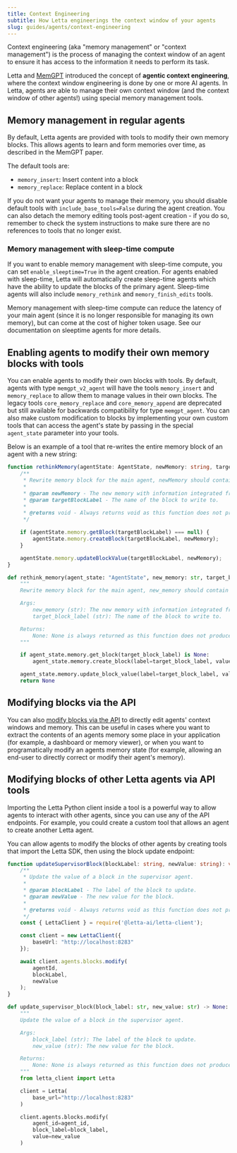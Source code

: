 ```yaml
---
title: Context Engineering
subtitle: How Letta engineerings the context window of your agents
slug: guides/agents/context-engineering
---
```


Context engineering (aka "memory management" or "context management") is the process of managing the context window of an agent to ensure it has access to the information it needs to perform its task.

Letta and [MemGPT](https://arxiv.org/abs/2310.08560) introduced the concept of **agentic context engineering**, where the context window engineering is done by one or more AI agents. In Letta, agents are able to manage their own context window (and the context window of other agents!) using special memory management tools.

## Memory management in regular agents
By default, Letta agents are provided with tools to modify their own memory blocks. This allows agents to learn and form memories over time, as described in the MemGPT paper.

The default tools are:
* `memory_insert`: Insert content into a block
* `memory_replace`: Replace content in a block

If you do not want your agents to manage their memory, you should disable default tools with `include_base_tools=False` during the agent creation. You can also detach the memory editing tools post-agent creation - if you do so, remember to check the system instructions to make sure there are no references to tools that no longer exist.

### Memory management with sleep-time compute
If you want to enable memory management with sleep-time compute, you can set `enable_sleeptime=True` in the agent creation. For agents enabled with sleep-time, Letta will automatically create sleep-time agents which have the ability to update the blocks of the primary agent. Sleep-time agents will also include `memory_rethink` and `memory_finish_edits` tools.

Memory management with sleep-time compute can reduce the latency of your main agent (since it is no longer responsible for managing its own memory), but can come at the cost of higher token usage. See our documentation on sleeptime agents for more details.

## Enabling agents to modify their own memory blocks with tools
You can enable agents to modify their own blocks with tools. By default, agents with type `memgpt_v2_agent` will have the tools `memory_insert` and `memory_replace` to allow them to manage values in their own blocks. The legacy tools `core_memory_replace` and `core_memory_append` are deprecated but still available for backwards compatibility for type `memgpt_agent`. You can also make custom modification to blocks by implementing your own custom tools that can access the agent's state by passing in the special `agent_state` parameter into your tools.

Below is an example of a tool that re-writes the entire memory block of an agent with a new string:
<CodeGroup>
```typescript TypeScript
function rethinkMemory(agentState: AgentState, newMemory: string, targetBlockLabel: string): void {
    /**
     * Rewrite memory block for the main agent, newMemory should contain all current information from the block that is not outdated or inconsistent, integrating any new information, resulting in a new memory block that is organized, readable, and comprehensive.
     *
     * @param newMemory - The new memory with information integrated from the memory block. If there is no new information, then this should be the same as the content in the source block.
     * @param targetBlockLabel - The name of the block to write to.
     *
     * @returns void - Always returns void as this function does not produce a response.
     */

    if (agentState.memory.getBlock(targetBlockLabel) === null) {
        agentState.memory.createBlock(targetBlockLabel, newMemory);
    }

    agentState.memory.updateBlockValue(targetBlockLabel, newMemory);
}
```
```python Python
def rethink_memory(agent_state: "AgentState", new_memory: str, target_block_label: str) -> None:
    """
    Rewrite memory block for the main agent, new_memory should contain all current information from the block that is not outdated or inconsistent, integrating any new information, resulting in a new memory block that is organized, readable, and comprehensive.

    Args:
        new_memory (str): The new memory with information integrated from the memory block. If there is no new information, then this should be the same as the content in the source block.
        target_block_label (str): The name of the block to write to.

    Returns:
        None: None is always returned as this function does not produce a response.
    """

    if agent_state.memory.get_block(target_block_label) is None:
        agent_state.memory.create_block(label=target_block_label, value=new_memory)

    agent_state.memory.update_block_value(label=target_block_label, value=new_memory)
    return None
```
</CodeGroup>

## Modifying blocks via the API
You can also [modify blocks via the API](/api-reference/agents/blocks/modify) to directly edit agents' context windows and memory. This can be useful in cases where you want to extract the contents of an agents memory some place in your application (for example, a dashboard or memory viewer), or when you want to programatically modify an agents memory state (for example, allowing an end-user to directly correct or modify their agent's memory).

## Modifying blocks of other Letta agents via API tools

<Tip>
Importing the Letta Python client inside a tool is a powerful way to allow agents to interact with other agents, since you can use any of the API endpoints. For example, you could create a custom tool that allows an agent to create another Letta agent.
</Tip>

You can allow agents to modify the blocks of other agents by creating tools that import the Letta SDK, then using the block update endpoint:
<CodeGroup>
```typescript TypeScript
function updateSupervisorBlock(blockLabel: string, newValue: string): void {
    /**
     * Update the value of a block in the supervisor agent.
     *
     * @param blockLabel - The label of the block to update.
     * @param newValue - The new value for the block.
     *
     * @returns void - Always returns void as this function does not produce a response.
     */
    const { LettaClient } = require('@letta-ai/letta-client');

    const client = new LettaClient({
        baseUrl: "http://localhost:8283"
    });

    await client.agents.blocks.modify(
        agentId,
        blockLabel,
        newValue
    );
}
```
```python Python
def update_supervisor_block(block_label: str, new_value: str) -> None:
    """
    Update the value of a block in the supervisor agent.

    Args:
        block_label (str): The label of the block to update.
        new_value (str): The new value for the block.

    Returns:
        None: None is always returned as this function does not produce a response.
    """
    from letta_client import Letta

    client = Letta(
        base_url="http://localhost:8283"
    )

    client.agents.blocks.modify(
        agent_id=agent_id,
        block_label=block_label,
        value=new_value
    )
```
</CodeGroup>
